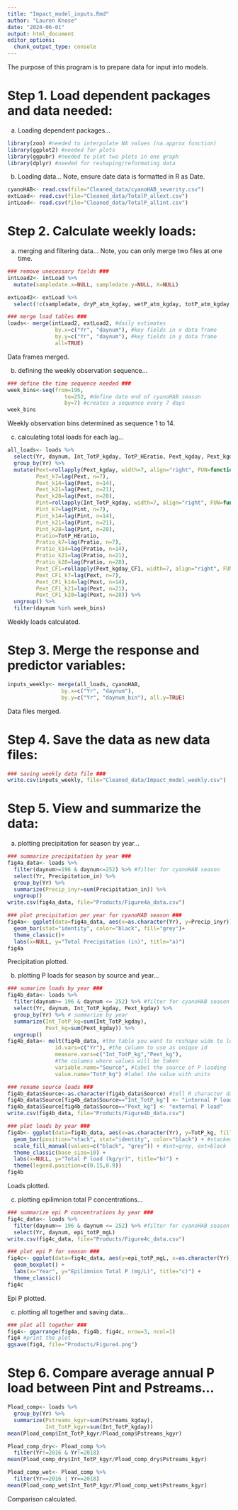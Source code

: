 ```yaml
---
title: "Impact_model_inputs.Rmd"
author: "Lauren Knose"
date: "2024-06-01"
output: html_document
editor_options: 
  chunk_output_type: console
---
```


The purpose of this program is to prepare data for input into models.


# Step 1. Load dependent packages and data needed:

a) Loading dependent packages...
```r
library(zoo) #needed to interpolate NA values (na.approx function)
library(ggplot2) #needed for plots
library(ggpubr) #needed to plot two plots in one graph
library(dplyr) #needed for reshaping/reformating data
```

b) Loading data...
Note, ensure date data is formatted in R as Date.

```r
cyanoHAB<- read.csv(file="Cleaned_data/cyanoHAB_severity.csv")
extLoad<- read.csv(file="Cleaned_data/TotalP_allext.csv")
intLoad<- read.csv(file="Cleaned_data/TotalP_allint.csv")
```

# Step 2. Calculate weekly loads: 

a) merging and filtering data...
Note, you can only merge two files at one time.

```r
### remove unecessary fields ###
intLoad2<- intLoad %>%
  mutate(sampledate.x=NULL, sampledate.y=NULL, X=NULL)

extLoad2<- extLoad %>%
  select(!c(sampledate, dryP_atm_kgday, wetP_atm_kgday, totP_atm_kgday, X))

### merge load tables ###
loads<- merge(intLoad2, extLoad2, #daily estimates
               by.x=c("Yr", "daynum"), #key fields in x data frame
               by.y=c("Yr", "daynum"), #key fields in y data frame
               all=TRUE)
```

Data frames merged.

b) defining the weekly observation sequence...

```r
### define the time sequence needed ###
week_bins<-seq(from=196, 
                  to=252, #define date end of cyanoHAB season
                  by=7) #creates a sequence every 7 days 
week_bins
```

Weekly observation bins determined as sequence 1 to 14.

c) calculating total loads for each lag...

```r
all_loads<- loads %>%
  select(Yr, daynum, Int_TotP_kgday, TotP_HEratio, Pext_kgday, Pext_kgday_CF1) %>%
  group_by(Yr) %>%
  mutate(Pext=rollapply(Pext_kgday, width=7, align="right", FUN=function(x) mean(x[-1], na.rm=TRUE),fill=NA, partial=TRUE),
         Pext_k7=lag(Pext, n=7),
         Pext_k14=lag(Pext, n=14),
         Pext_k21=lag(Pext, n=21),
         Pext_k28=lag(Pext, n=28),
         Pint=rollapply(Int_TotP_kgday, width=7, align="right", FUN=function(x) mean(x[-1], na.rm=TRUE),fill=NA, partial=TRUE),
         Pint_k7=lag(Pint, n=7),
         Pint_k14=lag(Pint, n=14),
         Pint_k21=lag(Pint, n=21),
         Pint_k28=lag(Pint, n=28),
         Pratio=TotP_HEratio,
         Pratio_k7=lag(Pratio, n=7),
         Pratio_k14=lag(Pratio, n=14),
         Pratio_k21=lag(Pratio, n=21),
         Pratio_k28=lag(Pratio, n=28),
         Pext_CF1=rollapply(Pext_kgday_CF1, width=7, align="right", FUN=function(x) mean(x[-1], na.rm=TRUE),fill=NA, partial=TRUE),
         Pext_CF1_k7=lag(Pext, n=7),
         Pext_CF1_k14=lag(Pext, n=14),
         Pext_CF1_k21=lag(Pext, n=21),
         Pext_CF1_k28=lag(Pext, n=28)) %>%
  ungroup() %>%
  filter(daynum %in% week_bins)
```

Weekly loads calculated.

# Step 3. Merge the response and predictor variables:

```r
inputs_weekly<- merge(all_loads, cyanoHAB,
                 by.x=c("Yr", "daynum"),
                 by.y=c("Yr", "daynum_bin"), all.y=TRUE)
```

Data files merged.

# Step 4. Save the data as new data files:

```r
### saving weekly data file ###
write.csv(inputs_weekly, file="Cleaned_data/Impact_model_weekly.csv")
```

# Step 5. View and summarize the data:

a) plotting precipitation for season by year...

```r
### summarize precipitation by year ###
fig4a_data<- loads %>%
  filter(daynum>=196 & daynum<=252) %>% #filter for cyanoHAB season
  select(Yr, Precipitation_in) %>%
  group_by(Yr) %>%
  summarize(Precip_inyr=sum(Precipitation_in)) %>%
  ungroup()
write.csv(fig4a_data, file="Products/Figure4a_data.csv")

### plot precipitation per year for cyanoHAB season ###
fig4a<- ggplot(data=fig4a_data, aes(x=as.character(Yr), y=Precip_inyr)) + 
  geom_bar(stat="identity", color="black", fill="grey")+ 
  theme_classic()+
  labs(x=NULL, y="Total Precipitation (in)", title="a)")
fig4a
```

Precipitation plotted.

b) plotting P loads for season by source and year...

```r
### sumarize loads by year ###
fig4b_data<- loads %>%
  filter(daynum>= 196 & daynum <= 252) %>% #filter for cyanoHAB season
  select(Yr, daynum, Int_TotP_kgday, Pext_kgday) %>%
  group_by(Yr) %>% # summarize by year
  summarize(Int_TotP_kg=sum(Int_TotP_kgday), 
            Pext_kg=sum(Pext_kgday)) %>%
  ungroup()
fig4b_data<- melt(fig4b_data, #the table you want to reshape wide to long
               id.vars=c("Yr"), #the column to use as unique id
               measure.vars=c("Int_TotP_kg","Pext_kg"), 
               #the columns where values will be taken
               variable.name="Source", #label the source of P loading
               value.name="TotP_kg") #label the value with units

### rename source loads ###               
fig4b_data$Source<-as.character(fig4b_data$Source) #tell R character data held
fig4b_data$Source[fig4b_data$Source=="Int_TotP_kg"] <- "internal P load"
fig4b_data$Source[fig4b_data$Source=="Pext_kg"] <- "external P load"
write.csv(fig4b_data, file="Products/Figure4b_data.csv")

### plot loads by year ###
fig4b<- ggplot(data=fig4b_data, aes(x=as.character(Yr), y=TotP_kg, fill=Source)) + #separate sources by fill color
  geom_bar(position="stack", stat="identity", color="black") + #stacked bar graph
  scale_fill_manual(values=c("black", "grey")) + #int=grey, ext=black
  theme_classic(base_size=10) +
  labs(x=NULL, y="Total P load (kg/yr)", title="b)") +
  theme(legend.position=c(0.15,0.9))
fig4b
```

Loads plotted.

c) plotting epilimnion total P concentrations...

```r
### summarize epi P concentrations by year ###
fig4c_data<- loads %>%
  filter(daynum>= 196 & daynum <= 252) %>% #filter for cyanoHAB season
  select(Yr, daynum, epi_totP_mgL)
write.csv(fig4c_data, file="Products/Figure4c_data.csv")

### plot epi P for season ###
fig4c<- ggplot(data=fig4c_data, aes(y=epi_totP_mgL, x=as.character(Yr))) +
  geom_boxplot() + 
  labs(x="Year", y="Epilimnion Total P (mg/L)", title="c)") +
  theme_classic() 
fig4c
```

Epi P plotted.

c) plotting all together and saving data...

```r
### plot all together ###
fig4<- ggarrange(fig4a, fig4b, fig4c, nrow=3, ncol=1)
fig4 #print the plot
ggsave(fig4, file="Products/Figure4.png")
```

# Step 6. Compare average annual P load between Pint and Pstreams...

```r
Pload_comp<- loads %>%
  group_by(Yr) %>%
  summarize(Pstreams_kgyr=sum(Pstreams_kgday),
            Int_TotP_kgyr=sum(Int_TotP_kgday))
mean(Pload_comp$Int_TotP_kgyr/Pload_comp$Pstreams_kgyr)

Pload_comp_dry<- Pload_comp %>%
  filter(Yr!=2016 & Yr!=2018)
mean(Pload_comp_dry$Int_TotP_kgyr/Pload_comp_dry$Pstreams_kgyr)

Pload_comp_wet<- Pload_comp %>%
  filter(Yr==2016 | Yr==2018)
mean(Pload_comp_wet$Int_TotP_kgyr/Pload_comp_wet$Pstreams_kgyr)
```

Comparison calculated.
